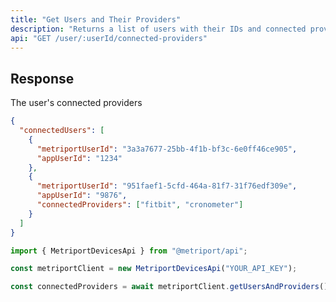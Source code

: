 ```yaml
---
title: "Get Users and Their Providers"
description: "Returns a list of users with their IDs and connected providers."
api: "GET /user/:userId/connected-providers"
---
```


## Response

<ResponseField name="connectedUsers" type="array" required>
  The user's connected providers
</ResponseField>

```json
{
  "connectedUsers": [
    {
      "metriportUserId": "3a3a7677-25bb-4f1b-bf3c-6e0ff46ce905",
      "appUserId": "1234"
    },
    {
      "metriportUserId": "951faef1-5cfd-464a-81f7-31f76edf309e",
      "appUserId": "9876",
      "connectedProviders": ["fitbit", "cronometer"]
    }
  ]
}
```

<ResponseExample>

```javascript Metriport SDK
import { MetriportDevicesApi } from "@metriport/api";

const metriportClient = new MetriportDevicesApi("YOUR_API_KEY");

const connectedProviders = await metriportClient.getUsersAndProviders();
```

</ResponseExample>
